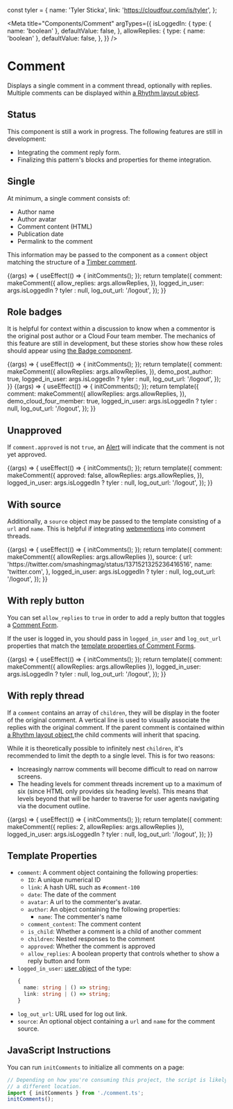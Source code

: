 const tyler = {
  name: 'Tyler Sticka',
  link: 'https://cloudfour.com/is/tyler',
};

<Meta
  title="Components/Comment"
  argTypes={{
    isLoggedIn: {
      type: { name: 'boolean' },
      defaultValue: false,
    },
    allowReplies: {
      type: { name: 'boolean' },
      defaultValue: false,
    },
  }}
/>

# Comment

Displays a single comment in a comment thread, optionally with replies. Multiple comments can be displayed within [a Rhythm layout object](/docs/objects-rhythm--default-story).

## Status

This component is still a work in progress. The following features are still in development:

- Integrating the comment reply form.
- Finalizing this pattern's blocks and properties for theme integration.

## Single

At minimum, a single comment consists of:

- Author name
- Author avatar
- Comment content (HTML)
- Publication date
- Permalink to the comment

This information may be passed to the component as a `comment` object matching the structure of a [Timber comment](https://timber.github.io/docs/reference/timber-comment/).

<Canvas>
  <Story name="Single">
    {(args) => {
      useEffect(() => {
        initComments();
      });
      return template({
        comment: makeComment({
          allow_replies: args.allowReplies,
        }),
        logged_in_user: args.isLoggedIn ? tyler : null,
        log_out_url: '/logout',
      });
    }}
  </Story>
</Canvas>

## Role badges

It is helpful for context within a discussion to know when a commentor is the original post author or a Cloud Four team member. The mechanics of this feature are still in development, but these stories show how these roles should appear using [the Badge component](/docs/components-badge--basic).

<Canvas>
  <Story name="Role: Author">
    {(args) => {
      useEffect(() => {
        initComments();
      });
      return template({
        comment: makeComment({
          allowReplies: args.allowReplies,
        }),
        demo_post_author: true,
        logged_in_user: args.isLoggedIn ? tyler : null,
        log_out_url: '/logout',
      });
    }}
  </Story>
</Canvas>

<Canvas>
  <Story name="Role: Cloud Four">
    {(args) => {
      useEffect(() => {
        initComments();
      });
      return template({
        comment: makeComment({
          allowReplies: args.allowReplies,
        }),
        demo_cloud_four_member: true,
        logged_in_user: args.isLoggedIn ? tyler : null,
        log_out_url: '/logout',
      });
    }}
  </Story>
</Canvas>

## Unapproved

If `comment.approved` is not `true`, an [Alert](/docs/components-alert--basic) will indicate that the comment is not yet approved.

<Canvas>
  <Story name="Unapproved">
    {(args) => {
      useEffect(() => {
        initComments();
      });
      return template({
        comment: makeComment({
          approved: false,
          allowReplies: args.allowReplies,
        }),
        logged_in_user: args.isLoggedIn ? tyler : null,
        log_out_url: '/logout',
      });
    }}
  </Story>
</Canvas>

## With source

Additionally, a `source` object may be passed to the template consisting of a `url` and `name`. This is helpful if integrating [webmentions](https://indieweb.org/Webmention) into comment threads.

<Canvas>
  <Story name="With source">
    {(args) => {
      useEffect(() => {
        initComments();
      });
      return template({
        comment: makeComment({ allowReplies: args.allowReplies }),
        source: {
          url: 'https://twitter.com/smashingmag/status/1371521325236416516',
          name: 'twitter.com',
        },
        logged_in_user: args.isLoggedIn ? tyler : null,
        log_out_url: '/logout',
      });
    }}
  </Story>
</Canvas>

## With reply button

You can set `allow_replies` to `true` in order to add a reply button that toggles a [Comment Form](/docs/components-comment-form--reply).

If the user is logged in, you should pass in `logged_in_user` and `log_out_url` properties that match the [template properties of Comment Forms](/docs/components-comment-form--reply#template-properties).

<Canvas>
  <Story name="With reply button" args={{ allowReplies: true }}>
    {(args) => {
      useEffect(() => {
        initComments();
      });
      return template({
        comment: makeComment({ allowReplies: args.allowReplies }),
        logged_in_user: args.isLoggedIn ? tyler : null,
        log_out_url: '/logout',
      });
    }}
  </Story>
</Canvas>

## With reply thread

If a `comment` contains an array of `children`, they will be display in the footer of the original comment. A vertical line is used to visually associate the replies with the original comment. If the parent comment is contained within [a Rhythm layout object](/docs/objects-rhythm--default-story),the child comments will inherit that spacing.

While it is theoretically possible to infinitely nest `children`, it's recommended to limit the depth to a single level. This is for two reasons:

- Increasingly narrow comments will become difficult to read on narrow screens.
- The heading levels for comment threads increment up to a maximum of six (since HTML only provides six heading levels). This means that levels beyond that will be harder to traverse for user agents navigating via the document outline.

<Canvas>
  <Story name="With reply thread">
    {(args) => {
      useEffect(() => {
        initComments();
      });
      return template({
        comment: makeComment({ replies: 2, allowReplies: args.allowReplies }),
        logged_in_user: args.isLoggedIn ? tyler : null,
        log_out_url: '/logout',
      });
    }}
  </Story>
</Canvas>

## Template Properties

- `comment`: A comment object containing the following properties:
  - `ID`: A unique numerical ID
  - `link`: A hash URL such as `#comment-100`
  - `date`: The date of the comment
  - `avatar`: A url to the commenter's avatar.
  - `author`: An object containing the following properties:
    - `name`: The commenter's name
  - `comment_content`: The comment content
  - `is_child`: Whether a comment is a child of another comment
  - `children`: Nested responses to the comment
  - `approved`: Whether the comment is approved
  - `allow_replies`: A boolean property that controls whether to show a reply button and form
- `logged_in_user`: [user object](https://timber.github.io/docs/reference/timber-user/#properties) of the type:
  ```ts
  {
    name: string | () => string;
    link: string | () => string;
  }
  ```
- `log_out_url`: URL used for log out link.
- `source`: An optional object containing a `url` and `name` for the comment source.

## JavaScript Instructions

You can run `initComments` to initialize all comments on a page:

```js
// Depending on how you're consuming this project, the script is likely at
// a different location.
import { initComments } from './comment.ts';
initComments();
```
